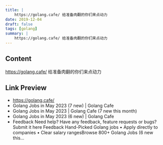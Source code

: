 ```yaml
---
title: |
    https://golang.cafe/ 给准备肉翻的你们来点动力
date: 2019-12-04
draft: false
tags: [golang]
summary: |
    https://golang.cafe/ 给准备肉翻的你们来点动力
---
```


## Content

https://golang.cafe/ 给准备肉翻的你们来点动力

## Link Preview

- https://golang.cafe/
- Golang Jobs  in May 2023  (7 new) | Golang Cafe
- Golang Jobs  in May 2023  | Golang Cafe (7 new this month)
- Golang Jobs  in May 2023  (6 new) | Golang Cafe
- Feedback Need help? Have any feedback, feature requests or bugs? Submit it here  Feedback   Hand-Picked Golang jobs • Apply directly to companies • Clear salary rangesBrowse 800+ Golang Jobs (6 new this...

